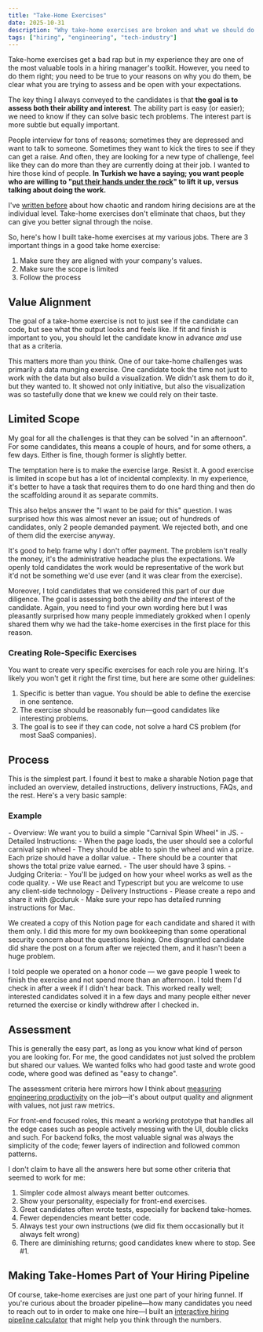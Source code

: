 ```yaml
---
title: "Take-Home Exercises"
date: 2025-10-31
description: "Why take-home exercises are broken and what we should do about them"
tags: ["hiring", "engineering", "tech-industry"]
---
```



Take-home exercises get a bad rap but in my experience they are one of the most valuable tools in a hiring manager's toolkit. However, you need to do them right; you need to be true to your reasons on why you do them, be clear what you are trying to assess and be open with your expectations.

The key thing I always conveyed to the candidates is that **the goal is to assess both their ability and interest**. The ability part is easy (or easier); we need to know if they can solve basic tech problems. The interest part is more subtle but equally important. 

People interview for tons of reasons; sometimes they are depressed and want to talk to someone. Sometimes they want to kick the tires to see if they can get a raise. And often, they are looking for a new type of challenge, feel like they can do more than they are currently doing at their job. I wanted to hire those kind of people. **In Turkish we have a saying; you want people who are willing to "[put their hands under the rock](https://chatgpt.com/share/6904f54a-0dc4-800a-8267-1999de4c4c6a)" to lift it up, versus talking about doing the work.**

I've [written before](/posts/job-interviews-farce/) about how chaotic and random hiring decisions are at the individual level. Take-home exercises don't eliminate that chaos, but they can give you better signal through the noise.

So, here's how I built take-home exercises at my various jobs. There are 3 important things in a good take home exercise:

1. Make sure they are aligned with your company's values. 
2. Make sure the scope is limited 
3. Follow the process

## Value Alignment

The goal of a take-home exercise is not to just see if the candidate can code, but see what the output looks and feels like. If fit and finish is important to you, you should let the candidate know in advance *and* use that as a criteria.

This matters more than you think. One of our take-home challenges was primarily a data munging exercise. One candidate took the time not just to work with the data but also build a visualization. We didn't ask them to do it, but they wanted to. It showed not only initiative, but also the visualization was so tastefully done that we knew we could rely on their taste.

## Limited Scope

My goal for all the challenges is that they can be solved "in an afternoon". For some candidates, this means a couple of hours, and for some others, a few days. Either is fine, though former is slightly better.

The temptation here is to make the exercise large. Resist it. A good exercise is limited in scope but has a lot of incidental complexity. In my experience, it's better to have a task that requires them to do one hard thing and then do the scaffolding around it as separate commits.

This also helps answer the "I want to be paid for this" question. I was surprised how this was almost never an issue; out of hundreds of candidates, only 2 people demanded payment. We rejected both, and one of them did the exercise anyway.

It's good to help frame why I don't offer payment. The problem isn't really the money, it's the administrative headache plus the expectations. We openly told candidates the work would be representative of the work but it'd not be something we'd use ever (and it was clear from the exercise). 

Moreover, I told candidates that we considered this part of our due diligence. The goal is assessing both the ability *and* the interest of the candidate. Again, you need to find your own wording here but I was pleasantly surprised how many people immediately grokked when I openly shared them why we had the take-home exercises in the first place for this reason.

###  Creating Role-Specific Exercises

You want to create very specific exercises for each role you are hiring. It's likely you won't get it right the first time, but here are some other guidelines:

1. Specific is better than vague. You should be able to define the exercise in one sentence.
2. The exercise should be reasonably fun—good candidates like interesting problems.
3. The goal is to see if they can code, not solve a hard CS problem (for most SaaS companies).

## Process

This is the simplest part. I found it best to make a sharable Notion page that included an overview, detailed instructions, delivery instructions, FAQs, and the rest. Here's a very basic sample:

### Example 
<Callout variant="example">
- Overview: We want you to build a simple "Carnival Spin Wheel" in JS.
- Detailed Instructions:
	- When the page loads, the user should see a colorful carnival spin wheel
	- They should be able to spin the wheel and win a prize. Each prize should have a dollar value.
	- There should be a counter that shows the total prize value earned.
	- The user should have 3 spins.
- Judging Criteria:
	- You'll be judged on how your wheel works as well as the code quality.
	- We use React and Typescript but you are welcome to use any client-side technology
- Delivery Instructions
	- Please create a repo and share it with @cduruk
	- Make sure your repo has detailed running instructions for Mac.
</Callout>

We created a copy of this Notion page for each candidate and shared it with them only. I did this more for my own bookkeeping than some operational security concern about the questions leaking. One disgruntled candidate did share the post on a forum after we rejected them, and it hasn't been a huge problem.

I told people we operated on a honor code — we gave people 1 week to finish the exercise and not spend more than an afternoon. I told them I'd check in after a week if I didn't hear back. This worked really well; interested candidates solved it in a few days and many people either never returned the exercise or kindly withdrew after I checked in.

## Assessment

This is generally the easy part, as long as you know what kind of person you are looking for. For me, the good candidates not just solved the problem but shared our values. We wanted folks who had good taste and wrote good code, where good was defined as "easy to change".

The assessment criteria here mirrors how I think about [measuring engineering productivity](/posts/measuring-engineering-productivity/) on the job—it's about output quality and alignment with values, not just raw metrics.

For front-end focused roles, this meant a working prototype that handles all the edge cases such as people actively messing with the UI, double clicks and such. For backend folks, the most valuable signal was always the simplicity of the code; fewer layers of indirection and followed common patterns.

I don't claim to have all the answers here but some other criteria that seemed to work for me:

1. Simpler code almost always meant better outcomes.
2. Show your personality, especially for front-end exercises.
3. Great candidates often wrote tests, especially for backend take-homes.
4. Fewer dependencies meant better code.
5. Always test your own instructions (we did fix them occasionally but it always felt wrong)
6. There are diminishing returns; good candidates knew where to stop. See #1.

## Making Take-Homes Part of Your Hiring Pipeline

Of course, take-home exercises are just one part of your hiring funnel. If you're curious about the broader pipeline—how many candidates you need to reach out to in order to make one hire—I built an [interactive hiring pipeline calculator](/posts/interactive-hiring-pipeline-calculator/) that might help you think through the numbers.
